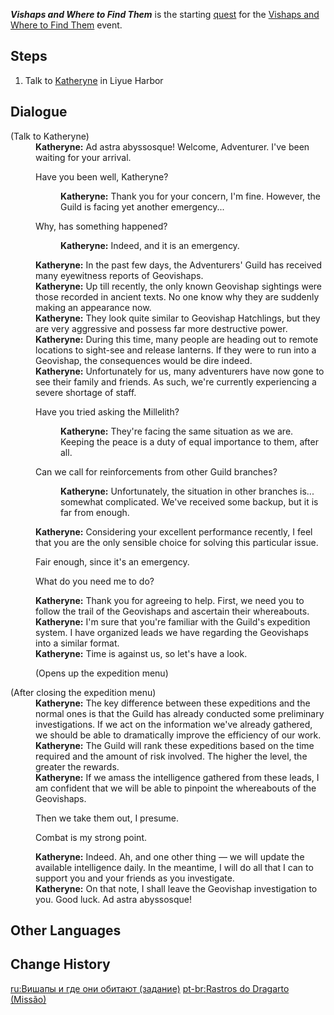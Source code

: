 {{About|the Event Quest|the [[Event]]|Vishaps and Where to Find Them}}
{{Quest Infobox
|id            = 70653
|title         = Vishaps and Where to Find Them
|image         = Adventurers' Guild Liyue.png
|type          = World
|event_name    = Vishaps and Where to Find Them
|requirement   = Reach [[Adventure Rank]] 20
|startLocation = [[Liyue Harbor]], [[Liyue]]
|next          = The Vishaps Lie Dormant, but the Enigma Lingers Still
|rewards       = Mora*10,000;Adventurer's Experience*4
|characters    = Katheryne (Liyue); Traveler
|region        = Liyue
|area          = Sea of Clouds
|subarea       = Liyue Harbor
}}
'''''Vishaps and Where to Find Them''''' is the starting [[quest]] for the [[Vishaps and Where to Find Them]] event.

==Steps==
#Talk to [[Katheryne]] in Liyue Harbor

==Dialogue==
{{Quest Description|Recently, a lot of unusual phenomena have been occurring all over [[Liyue]]. According to some, they may be related to the monster depicted in ancient texts, [[Geovishap]]. Katheryne of Liyue [[Adventurers' Guild]] posted an urgent commission, calling adventurers to investigate irregularities.}}
{{Dialogue Start}}
;(Talk to Katheryne)
:'''Katheryne:''' Ad astra abyssosque! Welcome, Adventurer. I've been waiting for your arrival.
:{{DIcon}} Have you been well, Katheryne?
::'''Katheryne:''' Thank you for your concern, I'm fine. However, the Guild is facing yet another emergency...
:{{DIcon}} Why, has something happened?
::'''Katheryne:''' Indeed, and it is an emergency.
:'''Katheryne:''' In the past few days, the Adventurers' Guild has received many eyewitness reports of Geovishaps.
:'''Katheryne:''' Up till recently, the only known Geovishap sightings were those recorded in ancient texts. No one know why they are suddenly making an appearance now.
:'''Katheryne:''' They look quite similar to Geovishap Hatchlings, but they are very aggressive and possess far more destructive power.
:'''Katheryne:''' During this time, many people are heading out to remote locations to sight-see and release lanterns. If they were to run into a Geovishap, the consequences would be dire indeed.
:'''Katheryne:''' Unfortunately for us, many adventurers have now gone to see their family and friends. As such, we're currently experiencing a severe shortage of staff.
:{{DIcon}} Have you tried asking the Millelith?
::'''Katheryne:''' They're facing the same situation as we are. Keeping the peace is a duty of equal importance to them, after all.
:{{DIcon}} Can we call for reinforcements from other Guild branches?
::'''Katheryne:''' Unfortunately, the situation in other branches is... somewhat complicated. We've received some backup, but it is far from enough.
:'''Katheryne:''' Considering your excellent performance recently, I feel that you are the only sensible choice for solving this particular issue.
:{{DIcon}} Fair enough, since it's an emergency.
:{{DIcon}} What do you need me to do?
:'''Katheryne:''' Thank you for agreeing to help. First, we need you to follow the trail of the Geovishaps and ascertain their whereabouts.
:'''Katheryne:''' I'm sure that you're familiar with the Guild's expedition system. I have organized leads we have regarding the Geovishaps into a similar format.
:'''Katheryne:''' Time is against us, so let's have a look.
:;(Opens up the expedition menu)
;(After closing the expedition menu)
:'''Katheryne:''' The key difference between these expeditions and the normal ones is that the Guild has already conducted some preliminary investigations. If we act on the information we've already gathered, we should be able to dramatically improve the efficiency of our work.
:'''Katheryne:''' The Guild will rank these expeditions based on the time required and the amount of risk involved. The higher the level, the greater the rewards.
:'''Katheryne:''' If we amass the intelligence gathered from these leads, I am confident that we will be able to pinpoint the whereabouts of the Geovishaps.
:{{DIcon}} Then we take them out, I presume.
:{{DIcon}} Combat is my strong point.
:'''Katheryne:''' Indeed. Ah, and one other thing &mdash; we will update the available intelligence daily. In the meantime, I will do all that I can to support you and your friends as you investigate.
:'''Katheryne:''' On that note, I shall leave the Geovishap investigation to you. Good luck. Ad astra abyssosque!
{{Dialogue End}}

==Other Languages==
{{Other Languages
|en      = Vishaps and Where to Find Them
|zhs     = 龙蜥寻踪
|zhs_rm  = Lóngxī Xún Zōng
|zht     = 龍蜥尋蹤
|zht_rm  = Lóngxī Xún Zōng
|zh_tl   = Searching for Traces of Dragon-Lizards
|ja      = ヴィシャップ追跡
|ja_rm   = Vishappu Tsuiseki
|ja_tl   = Vishap Pursuit
|ko      = 용 도마뱀의 행방
|ko_rm   = Yong Domabaem-ui Haengbang
|ko_tl   = Dragon-lizard's Whereabouts
|es      = Invasión de Dragartos
|es_tl   = Dragard Invasion
|es_note = {{es|Dragarto}} is a portmanteau of {{es|dragón|dragon}} and {{es|lagarto|lizard.}}
|fr      = Chasse au Géosaure
|fr_tl   = Geosaurus Hunting
|ru      = Вишапы и где они обитают
|ru_tl   = Vishaps and Where They Live
|th      = ตามล่าหา Vishap
|th_rm   = 
|th_tl   = 
|vi      = Tìm Rồng Đất
|vi_tl   = 
|de      = Drachenechsen und wo sie zu finden sind
|de_tl   = Dragon Lizards and Where to Find Them
|id      = Vishap dan di Mana Mereka Berada
|id_tl   = Vishap and Where They Are
|pt      = Rastros do Dragarto
|pt_tl   = Tracks of the Dragard
|pt_note = {{pt|Dragarto}} is a portmanteau of {{pt|dragão|dragon}} and {{pt|lagarto|lizard.}}
}}

==Change History==
{{Change History|1.3}}

[[ru:Вишапы и где они обитают (задание)]]
[[pt-br:Rastros do Dragarto (Missão)]]